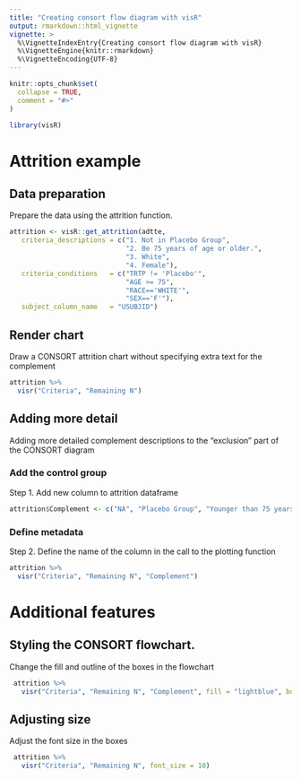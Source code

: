 ```yaml
---
title: "Creating consort flow diagram with visR"
output: rmarkdown::html_vignette
vignette: >
  %\VignetteIndexEntry{Creating consort flow diagram with visR}
  %\VignetteEngine{knitr::rmarkdown}
  %\VignetteEncoding{UTF-8}
---
```


```r
knitr::opts_chunk$set(
  collapse = TRUE,
  comment = "#>"
)
```

```r
library(visR)
```

# Attrition example

## Data preparation

Prepare the data using the attrition function. 

```r
attrition <- visR::get_attrition(adtte,
   criteria_descriptions = c("1. Not in Placebo Group",
                             "2. Be 75 years of age or older.",
                             "3. White",
                             "4. Female"),
   criteria_conditions   = c("TRTP != 'Placebo'",
                             "AGE >= 75",
                             "RACE=='WHITE'",
                             "SEX=='F'"),
   subject_column_name   = "USUBJID")
```

## Render chart 

Draw a CONSORT attrition chart without specifying extra text for the complement

```r
attrition %>%
  visr("Criteria", "Remaining N")
```

## Adding more detail

Adding more detailed complement descriptions to the "exclusion" part of the CONSORT diagram

### Add the control group

Step 1. Add new column to attrition dataframe

```r
attrition$Complement <- c("NA", "Placebo Group", "Younger than 75 years", "Non-White", "Male")
```
 
### Define metadata 

Step 2. Define the name of the column in the call to the plotting function

```r
attrition %>%
  visr("Criteria", "Remaining N", "Complement")
```

# Additional features 

## Styling the CONSORT flowchart. 

Change the fill and outline of the boxes in the flowchart

```r
 attrition %>%
   visr("Criteria", "Remaining N", "Complement", fill = "lightblue", border="grey")

```

## Adjusting size

Adjust the font size in the boxes

```r
 attrition %>%
   visr("Criteria", "Remaining N", font_size = 10)
```

